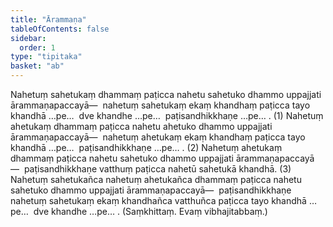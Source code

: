 ```yaml
---
title: "Ārammaṇa"
tableOfContents: false
sidebar:
  order: 1
type: "tipitaka"
basket: "ab"
---
```



<DynamicBreadcrumb />

<Division number="162">

<Paragraph number="449">
Nahetuṃ sahetukaṃ dhammaṃ paṭicca nahetu sahetuko dhammo uppajjati ārammaṇapaccayā—  nahetuṃ sahetukaṃ ekaṃ khandhaṃ paṭicca tayo khandhā …pe…  dve khandhe …pe…  paṭisandhikkhaṇe …pe… . (1)
</Paragraph>

<Paragraph number="450">
Nahetuṃ ahetukaṃ dhammaṃ paṭicca nahetu ahetuko dhammo uppajjati ārammaṇapaccayā—  nahetuṃ ahetukaṃ ekaṃ khandhaṃ paṭicca tayo khandhā …pe…  paṭisandhikkhaṇe …pe… . (2)
</Paragraph>

<Paragraph number="451">
Nahetuṃ ahetukaṃ dhammaṃ paṭicca nahetu sahetuko dhammo uppajjati ārammaṇapaccayā—  paṭisandhikkhaṇe vatthuṃ paṭicca nahetū sahetukā khandhā. (3)
</Paragraph>

<Paragraph number="452">
Nahetuṃ sahetukañca nahetuṃ ahetukañca dhammaṃ paṭicca nahetu sahetuko dhammo uppajjati ārammaṇapaccayā—  paṭisandhikkhaṇe nahetuṃ sahetukaṃ ekaṃ khandhañca vatthuñca paṭicca tayo khandhā …pe…  dve khandhe …pe… . (Saṃkhittaṃ. Evaṃ vibhajitabbaṃ.)
</Paragraph>
</Division>